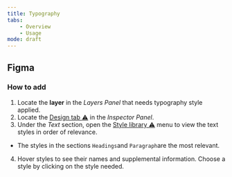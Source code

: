 ```yaml
---
title: Typography
tabs:
    - Overview
    - Usage 
mode: draft
---
```



## Figma


### How to add

1. Locate the **layer** in the *Layers Panel* that needs typography style applied.
2. Locate the [Design tab :warning:]() in the *Inspector Panel*.
3. Under the *Text* section, open the [Style library :warning:]() menu to view the text styles in order of relevance.
  * The styles in the sections `Headings`and `Paragraph`are the most relevant. 
4. Hover styles to see their names and supplemental information. Choose a style by clicking on the style needed.
